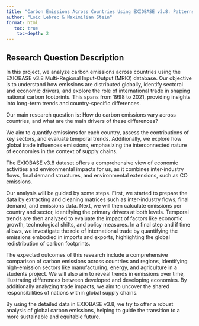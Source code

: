 ```yaml
---
title: "Carbon Emissions Across Countries Using EXIOBASE v3.8: Patterns and Insights"
author: "Loïc Lebrec & Maximilian Stein"
format: html
   toc: true
    toc-depth: 2
---
```


## Research Question Description

In this project, we analyze carbon emissions across countries using the EXIOBASE v3.8 Multi-Regional Input-Output (MRIO) database. Our objective is to understand how emissions are distributed globally, identify sectoral and economic drivers, and explore the role of international trade in shaping national carbon footprints. This spans from 1998 to 2021, providing insights into long-term trends and country-specific differences.

Our main research question is: How do carbon emissions vary across countries, and what are the main drivers of these differences? 

We aim to quantify emissions for each country, assess the contributions of key sectors, and evaluate temporal trends. Additionally, we explore how global trade influences emissions, emphasizing the interconnected nature of economies in the context of supply chains.

The EXIOBASE v3.8 dataset offers a comprehensive view of economic activities and environmental impacts for us, as it combines inter-industry flows, final demand structures, and environmental extensions, such as CO emissions.

Our analysis will be guided by some steps. First, we started to prepare the data by extracting and cleaning matrices such as inter-industry flows, final demand, and emissions data. Next, we will then calculate emissions per country and sector, identifying the primary drivers at both levels. Temporal trends are then analyzed to evaluate the impact of factors like economic growth, technological shifts, and policy measures. In a final step and if time allows, we investigate the role of international trade by quantifying the emissions embodied in imports and exports, highlighting the global redistribution of carbon footprints.

The expected outcomes of this research include a comprehensive comparison of carbon emissions across countries and regions, identifying high-emission sectors like manufacturing, energy, and agriculture in a students project. We will also aim to reveal trends in emissions over time, illustrating differences between developed and developing economies. By additionally analyzing trade impacts, we aim to uncover the shared responsibilities of nations within global supply chains.

By using the detailed data in EXIOBASE v3.8, we try to offer a robust analysis of global carbon emissions, helping to guide the transition to a more sustainable and equitable future.